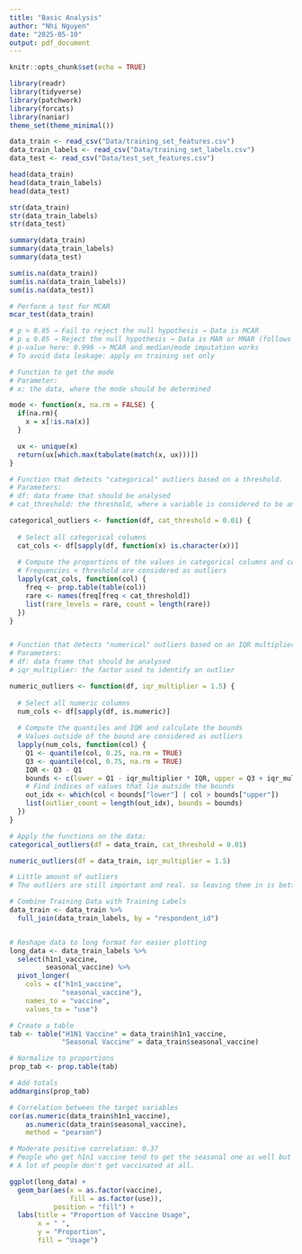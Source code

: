 ```yaml
---
title: "Basic Analysis"
author: "Nhi Nguyen"
date: "2025-05-10"
output: pdf_document
---
```


```r
knitr::opts_chunk$set(echo = TRUE)
```

```r

library(readr)
library(tidyverse)
library(patchwork)
library(forcats)
library(naniar)
theme_set(theme_minimal())
```

```r

data_train <- read_csv("Data/training_set_features.csv")
data_train_labels <- read_csv("Data/training_set_labels.csv")
data_test <- read_csv("Data/test_set_features.csv")

```

```r

head(data_train)
head(data_train_labels)
head(data_test)

str(data_train)
str(data_train_labels)
str(data_test)

summary(data_train)
summary(data_train_labels)
summary(data_test)

sum(is.na(data_train))
sum(is.na(data_train_labels))
sum(is.na(data_test))

```

```r

# Perform a test for MCAR
mcar_test(data_train)

# p > 0.05 → Fail to reject the null hypothesis → Data is MCAR 
# p ≤ 0.05 → Reject the null hypothesis → Data is MAR or MNAR (follows a pattern)
# p-value here: 0.996 -> MCAR and median/mode imputation works
# To avoid data leakage: apply on training set only

```


```r

# Function to get the mode
# Parameter:
# x: the data, where the mode should be determined

mode <- function(x, na.rm = FALSE) {
  if(na.rm){
    x = x[!is.na(x)]
  }

  ux <- unique(x)
  return(ux[which.max(tabulate(match(x, ux)))])
}

```

```r

# Function that detects "categorical" outliers based on a threshold.
# Parameters:
# df: data frame that should be analysed
# cat_threshold: the threshold, where a variable is considered to be an outlier

categorical_outliers <- function(df, cat_threshold = 0.01) {
  
  # Select all categorical columns
  cat_cols <- df[sapply(df, function(x) is.character(x))]
  
  # Compute the proportions of the values in categorical columns and compare with threshold
  # Frequencies < threshold are considered as outliers
  lapply(cat_cols, function(col) {
    freq <- prop.table(table(col))
    rare <- names(freq[freq < cat_threshold])
    list(rare_levels = rare, count = length(rare))
  })
}


# Function that detects "numerical" outliers based on an IQR multiplier.
# Parameters:
# df: data frame that should be analysed
# iqr_multiplier: the factor used to identify an outlier

numeric_outliers <- function(df, iqr_multiplier = 1.5) {
  
  # Select all numeric columns
  num_cols <- df[sapply(df, is.numeric)]
  
  # Compute the quantiles and IQR and calculate the bounds
  # Values outside of the bound are considered as outliers
  lapply(num_cols, function(col) {
    Q1 <- quantile(col, 0.25, na.rm = TRUE)
    Q3 <- quantile(col, 0.75, na.rm = TRUE)
    IQR <- Q3 - Q1
    bounds <- c(lower = Q1 - iqr_multiplier * IQR, upper = Q3 + iqr_multiplier * IQR)
    # Find indices of values that lie outside the bounds
    out_idx <- which(col < bounds["lower"] | col > bounds["upper"])
    list(outlier_count = length(out_idx), bounds = bounds)
  })
}

# Apply the functions on the data:
categorical_outliers(df = data_train, cat_threshold = 0.01)

numeric_outliers(df = data_train, iqr_multiplier = 1.5)

# Little amount of outliers
# The outliers are still important and real. so leaving them in is better than removing them.

```


```r

# Combine Training Data with Training Labels
data_train <- data_train %>%
  full_join(data_train_labels, by = "respondent_id")


# Reshape data to long format for easier plotting
long_data <- data_train_labels %>%
  select(h1n1_vaccine,
         seasonal_vaccine) %>%
  pivot_longer(
    cols = c("h1n1_vaccine",
             "seasonal_vaccine"),
    names_to = "vaccine",
    values_to = "use")

```

```r

# Create a table
tab <- table("H1N1 Vaccine" = data_train$h1n1_vaccine, 
             "Seasonal Vaccine" = data_train$seasonal_vaccine)

# Normalize to proportions
prop_tab <- prop.table(tab)

# Add totals
addmargins(prop_tab)

# Correlation between the target variables
cor(as.numeric(data_train$h1n1_vaccine),
    as.numeric(data_train$seasonal_vaccine),
    method = "pearson")

# Moderate positive correlation: 0.37
# People who get h1n1 vaccine tend to get the seasonal one as well but not the other way around.
# A lot of people don't get vaccinated at all.
```

```r

ggplot(long_data) +
  geom_bar(aes(x = as.factor(vaccine),
               fill = as.factor(use)),
           position = "fill") +
  labs(title = "Proportion of Vaccine Usage",
       x = " ",
       y = "Proportion",
       fill = "Usage")

```



